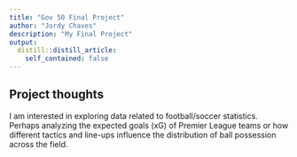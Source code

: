 ```yaml
---
title: "Gov 50 Final Project"
author: "Jordy Chaves"
description: "My Final Project"
output:
  distill::distill_article:
    self_contained: false
---
```




## Project thoughts

I am interested in exploring data related to football/soccer statistics. Perhaps analyzing the expected goals (xG) of Premier League teams or how different tactics and line-ups influence the distribution of ball possession across the field. 
